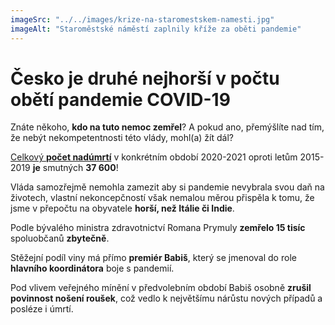 ```yaml
---
imageSrc: "../../images/krize-na-staromestskem-namesti.jpg"
imageAlt: "Staroměstské náměstí zaplnily kříže za oběti pandemie"
---
```


# Česko je druhé nejhorší v počtu **obětí pandemie COVID-19**

Znáte někoho, **kdo na tuto nemoc zemřel**? A pokud ano, přemýšlíte nad tím, že nebýt nekompetentnosti této vlády, mohl(a) žít dál?

[Celkový **počet nadúmrtí**](https://www.czso.cz/csu/czso/obypz_cr) v konkrétním období 2020-2021 oproti letům 2015-2019 **je** smutných **37 600**!

Vláda samozřejmě nemohla zamezit aby si pandemie nevybrala svou daň na životech, vlastní nekoncepčností však nemalou měrou přispěla k tomu, že jsme v přepočtu na obyvatele **horší, než Itálie či Indie**.

Podle bývalého ministra zdravotnictví Romana Prymuly **zemřelo 15 tisíc** spoluobčanů **zbytečně**.

Stěžejní podíl viny má přímo **premiér Babiš**, který se jmenoval do role **hlavního koordinátora** boje s pandemií.

Pod vlivem veřejného mínění v předvolebním období Babiš osobně **zrušil povinnost nošení roušek**, což vedlo k největšímu nárůstu nových případů a posléze i úmrtí.

